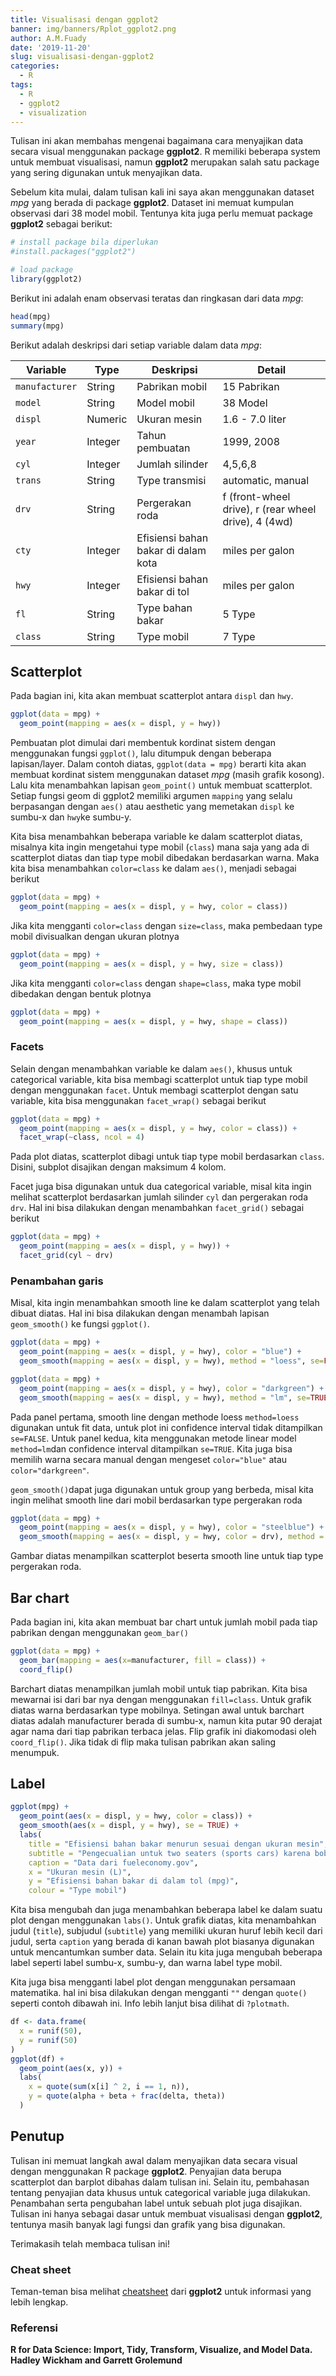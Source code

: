 ```yaml
---
title: Visualisasi dengan ggplot2
banner: img/banners/Rplot_ggplot2.png
author: A.M.Fuady
date: '2019-11-20'
slug: visualisasi-dengan-ggplot2
categories: 
  - R
tags:
  - R
  - ggplot2
  - visualization
---
```



Tulisan ini akan membahas mengenai bagaimana cara menyajikan data secara visual menggunakan package __ggplot2__. R memiliki beberapa system untuk membuat visualisasi, namun __ggplot2__ merupakan salah satu package yang sering digunakan untuk menyajikan data.

Sebelum kita mulai, dalam tulisan kali ini saya akan menggunakan dataset *mpg* yang berada di package __ggplot2__. Dataset ini memuat kumpulan observasi dari 38 model mobil. Tentunya kita juga perlu memuat package __ggplot2__ sebagai berikut:

```r
# install package bila diperlukan
#install.packages("ggplot2")

# load package
library(ggplot2)
```

Berikut ini adalah enam observasi teratas dan ringkasan dari data *mpg*:

```r
head(mpg)
summary(mpg)
```

Berikut adalah deskripsi dari setiap variable dalam data *mpg*:

Variable       | Type      | Deskripsi       | Detail
-------------- | --------- | ------------------- | ------------------------
`manufacturer` | String    | Pabrikan mobil  | 15 Pabrikan
`model`        | String    | Model mobil     | 38 Model
`displ`        | Numeric   | Ukuran mesin    | 1.6 - 7.0 liter
`year`         | Integer   | Tahun pembuatan | 1999, 2008
`cyl`          | Integer   | Jumlah silinder | 4,5,6,8
`trans`        | String    | Type transmisi  | automatic, manual
`drv`          | String    | Pergerakan roda | f (front-wheel drive), r (rear wheel drive), 4 (4wd) 
`cty`          | Integer   |Efisiensi bahan bakar di dalam kota | miles per galon
`hwy`          | Integer   | Efisiensi bahan bakar di tol | miles per galon
`fl`           | String    | Type bahan bakar| 5 Type
`class`        | String    | Type mobil      | 7 Type


## Scatterplot

Pada bagian ini, kita akan membuat scatterplot antara `displ` dan `hwy`. 

```r
ggplot(data = mpg) + 
  geom_point(mapping = aes(x = displ, y = hwy))
```

Pembuatan plot dimulai dari membentuk kordinat sistem dengan menggunakan fungsi `ggplot()`, lalu ditumpuk dengan beberapa lapisan/layer. Dalam contoh diatas, `ggplot(data = mpg)` berarti kita akan membuat kordinat sistem menggunakan dataset *mpg* (masih grafik kosong). Lalu kita menambahkan lapisan `geom_point()` untuk membuat scatterplot. Setiap fungsi geom di ggplot2 memiliki argumen `mapping` yang selalu berpasangan dengan `aes()` atau aesthetic yang memetakan `displ` ke sumbu-x dan `hwy`ke sumbu-y.

Kita bisa menambahkan beberapa variable ke dalam scatterplot diatas, misalnya kita ingin mengetahui type mobil (`class`) mana saja yang ada di scatterplot diatas dan tiap type mobil dibedakan berdasarkan warna. Maka kita bisa menambahkan `color=class` ke dalam `aes()`, menjadi sebagai berikut

```r
ggplot(data = mpg) + 
  geom_point(mapping = aes(x = displ, y = hwy, color = class))
```

Jika kita mengganti `color=class` dengan `size=class`, maka pembedaan type mobil divisualkan dengan ukuran plotnya

```r
ggplot(data = mpg) + 
  geom_point(mapping = aes(x = displ, y = hwy, size = class))
```

Jika kita mengganti `color=class` dengan `shape=class`, maka type mobil dibedakan dengan bentuk plotnya

```r
ggplot(data = mpg) + 
  geom_point(mapping = aes(x = displ, y = hwy, shape = class))
```

### Facets
Selain dengan menambahkan variable ke dalam `aes()`, khusus untuk categorical variable, kita bisa membagi scatterplot untuk tiap type mobil dengan menggunakan `facet`. Untuk membagi scatterplot dengan satu variable, kita bisa menggunakan `facet_wrap()` sebagai berikut

```r
ggplot(data = mpg) + 
  geom_point(mapping = aes(x = displ, y = hwy, color = class)) +
  facet_wrap(~class, ncol = 4)
```

Pada plot diatas, scatterplot dibagi untuk tiap type mobil berdasarkan `class`. Disini, subplot disajikan dengan maksimum 4 kolom. 

Facet juga bisa digunakan untuk dua categorical variable, misal kita ingin melihat scatterplot berdasarkan jumlah silinder `cyl` dan pergerakan roda `drv`. Hal ini bisa dilakukan dengan menambahkan `facet_grid()` sebagai berikut

```r
ggplot(data = mpg) + 
  geom_point(mapping = aes(x = displ, y = hwy)) +
  facet_grid(cyl ~ drv)
```

### Penambahan garis
Misal, kita ingin menambahkan smooth line ke dalam scatterplot yang telah dibuat diatas. Hal ini bisa dilakukan dengan menambah lapisan `geom_smooth()` ke fungsi `ggplot()`. 

```r

ggplot(data = mpg) + 
  geom_point(mapping = aes(x = displ, y = hwy), color = "blue") +
  geom_smooth(mapping = aes(x = displ, y = hwy), method = "loess", se=FALSE, color="blue" )

ggplot(data = mpg) + 
  geom_point(mapping = aes(x = displ, y = hwy), color = "darkgreen") +
  geom_smooth(mapping = aes(x = displ, y = hwy), method = "lm", se=TRUE, color="darkgreen" )

```

Pada panel pertama, smooth line dengan methode loess `method=loess` digunakan untuk fit data, untuk plot ini confidence interval tidak ditampilkan `se=FALSE`. Untuk panel kedua, kita menggunakan metode linear model `method=lm`dan confidence interval ditampilkan `se=TRUE`. Kita juga bisa memilih warna secara manual dengan mengeset `color="blue"` atau `color="darkgreen"`. 

`geom_smooth()`dapat juga digunakan untuk group yang berbeda, misal kita ingin melihat smooth line dari mobil berdasarkan type pergerakan roda

```r
ggplot(data = mpg) + 
  geom_point(mapping = aes(x = displ, y = hwy), color = "steelblue") +
  geom_smooth(mapping = aes(x = displ, y = hwy, color = drv), method = "loess", se=TRUE) 
```

Gambar diatas menampilkan scatterplot beserta smooth line untuk tiap type pergerakan roda. 


## Bar chart

Pada bagian ini, kita akan membuat bar chart untuk jumlah mobil pada tiap pabrikan dengan menggunakan `geom_bar()`

```r
ggplot(data = mpg) + 
  geom_bar(mapping = aes(x=manufacturer, fill = class)) +
  coord_flip()
```
Barchart diatas menampilkan jumlah mobil untuk tiap pabrikan. Kita bisa mewarnai isi dari bar nya dengan menggunakan `fill=class`. Untuk grafik diatas warna berdasarkan type mobilnya. Setingan awal untuk barchart diatas adalah manufacturer berada di sumbu-x, namun kita putar 90 derajat agar nama dari tiap pabrikan terbaca jelas. Flip grafik ini diakomodasi oleh `coord_flip()`. Jika tidak di flip maka tulisan pabrikan akan saling menumpuk.


## Label

```r
ggplot(mpg) +
  geom_point(aes(x = displ, y = hwy, color = class)) +
  geom_smooth(aes(x = displ, y = hwy), se = TRUE) +
  labs(
    title = "Efisiensi bahan bakar menurun sesuai dengan ukuran mesin",
    subtitle = "Pengecualian untuk two seaters (sports cars) karena bobot yang ringan",
    caption = "Data dari fueleconomy.gov",
    x = "Ukuran mesin (L)",
    y = "Efisiensi bahan bakar di dalam tol (mpg)",
    colour = "Type mobil")
```

Kita bisa mengubah dan juga menambahkan beberapa label ke dalam suatu plot dengan menggunakan `labs()`. Untuk grafik diatas, kita menambahkan judul (`title`), subjudul (`subtitle`) yang memiliki ukuran huruf lebih kecil dari judul, serta `caption` yang berada di kanan bawah plot biasanya digunakan untuk mencantumkan sumber data. Selain itu kita juga mengubah beberapa label seperti label sumbu-x, sumbu-y, dan warna label type mobil. 

Kita juga bisa mengganti label plot dengan menggunakan persamaan matematika. hal ini bisa dilakukan dengan mengganti `""` dengan `quote()` seperti contoh dibawah ini. Info lebih lanjut bisa dilihat di `?plotmath`.  

```r
df <- data.frame(
  x = runif(50),
  y = runif(50)
)
ggplot(df) +
  geom_point(aes(x, y)) +
  labs(
    x = quote(sum(x[i] ^ 2, i == 1, n)),
    y = quote(alpha + beta + frac(delta, theta))
  )
```




## Penutup
Tulisan ini memuat langkah awal dalam menyajikan data secara visual dengan menggunakan R package **ggplot2**. Penyajian data berupa scatterplot dan barplot dibahas dalam tulisan ini. Selain itu, pembahasan tentang penyajian data khusus untuk categorical variable juga dilakukan. Penambahan serta pengubahan label untuk sebuah plot juga disajikan. Tulisan ini hanya sebagai dasar untuk membuat visualisasi dengan **ggplot2**, tentunya masih banyak lagi fungsi dan grafik yang bisa digunakan. 

Terimakasih telah membaca tulisan ini!

### Cheat sheet
Teman-teman bisa melihat [cheatsheet](https://rstudio.com/wp-content/uploads/2015/03/ggplot2-cheatsheet.pdf) dari **ggplot2** untuk informasi yang lebih lengkap. 

### Referensi 
**R for Data Science: Import, Tidy, Transform, Visualize, and Model Data. Hadley Wickham and Garrett Grolemund**